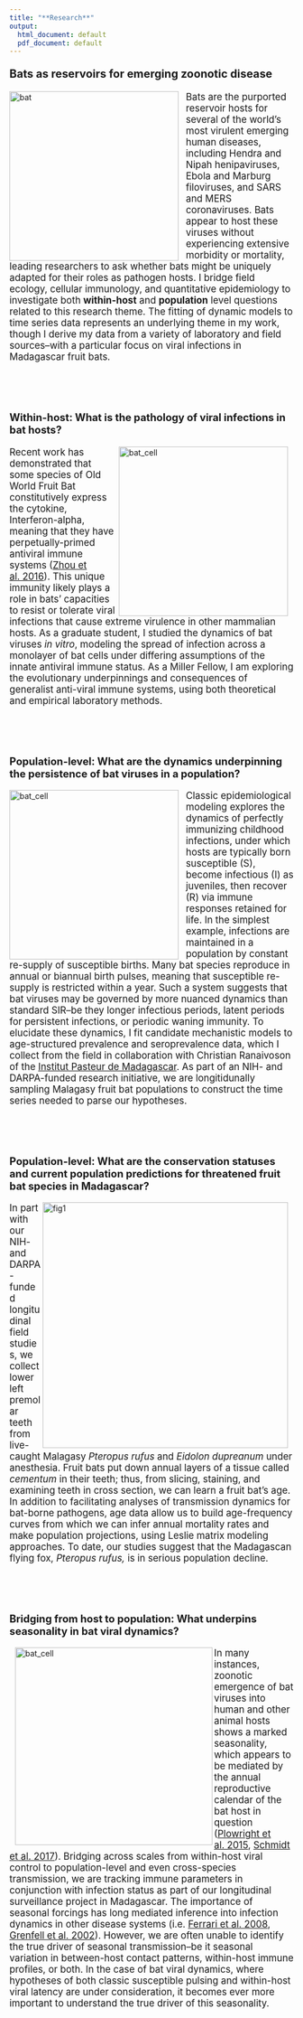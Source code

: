 ```yaml
---
title: "**Research**"
output:
  html_document: default
  pdf_document: default
---
```


<style type="text/css">
h1.title {
  font-size: 31px;
  text-align: left;
  color:black;
}
</style>
<div style="text-align: left; font-size: 1.4em;">
**Bats as reservoirs for emerging zoonotic disease**
</div>
<img src="flying_bat.png" alt="bat" style="height: 300px; padding-right: 10px;" align="left"><div style="text-align: left; font-size: 1.2em; padding-right=100px">Bats are the purported reservoir hosts for several of the world's most virulent emerging human diseases, including Hendra and Nipah henipaviruses, Ebola and Marburg filoviruses, and SARS and MERS coronaviruses. Bats appear to host these viruses without experiencing extensive morbidity or mortality, leading researchers to ask whether bats might be uniquely adapted for their roles as pathogen hosts. I bridge field ecology, cellular immunology, and quantitative epidemiology to investigate both **within-host** and **population** level questions related to this research theme. The fitting of dynamic models to time series data represents an underlying theme in my work, though I derive my data from a variety of laboratory and field sources--with a particular focus on viral infections in Madagascar fruit bats. 
</div>
<br>
<br>
<br>
<div style="text-align: left; font-size: 1.3em;">
**Within-host: What is the pathology of viral infections in bat hosts?**
</div>
<img src="bat_cell_model.png" alt="bat_cell" style="height: 300px; padding-right: 10px;" align="right"><div style="text-align: left; font-size: 1.2em; padding-right=100px">Recent work has demonstrated that some species of Old World Fruit Bat constitutively express the cytokine, Interferon-alpha, meaning that they have perpetually-primed antiviral immune systems ([Zhou et al. 2016](http://www.pnas.org/content/113/10/2696)). This unique immunity likely plays a role in bats' capacities to resist or tolerate viral infections that cause extreme virulence in other mammalian hosts. As a graduate student, I studied the dynamics of bat viruses *in vitro*, modeling the spread of infection across a monolayer of bat cells under differing assumptions of the innate antiviral immune status. As a Miller Fellow, I am exploring the evolutionary underpinnings and consequences of generalist anti-viral immune systems, using both theoretical and empirical laboratory methods.
</div>
<br>
<br>
<br>
<div style="text-align: left; font-size: 1.3em;">
**Population-level: What are the dynamics underpinning the persistence of bat viruses in a population?**
</div>
<img src="bat_pop.png" alt="bat_cell" style="height: 300px; padding-right: 10px;" align="left"><div style="text-align: left; font-size: 1.2em; padding-right=100px">Classic epidemiological modeling explores the dynamics of perfectly immunizing childhood infections, under which hosts are typically born susceptible (S), become infectious (I) as juveniles, then recover (R) via immune responses retained for life. In the simplest example, infections are maintained in a population by constant re-supply of susceptible births. Many bat species reproduce in annual or biannual birth pulses, meaning that susceptible re-supply is restricted within a year. Such a system suggests that bat viruses may be governed by more nuanced dynamics than standard SIR--be they longer infectious periods, latent periods for persistent infections, or periodic waning immunity. To elucidate these dynamics, I fit candidate mechanistic models to age-structured prevalence and seroprevalence data, which I collect from the field in collaboration with Christian Ranaivoson of the [Institut Pasteur de Madagascar](http://www.pasteur.mg/). As part of an NIH- and DARPA-funded research initiative, we are longitidunally sampling Malagasy fruit bat populations to construct the time series needed to parse our hypotheses.
</div>
<br>
<br>
<br>
<div style="text-align: left; font-size: 1.3em;">
**Population-level: What are the conservation statuses and current population predictions for threatened fruit bat species in Madagascar?**
</div>
<img src="Fig1_AgeFreq.png" alt="fig1" style="width: 435px; padding-right: 10px;" align="right"><div style="text-align: left; font-size: 1.2em; padding-right=100px">In part with our NIH- and DARPA-funded longitudinal field studies, we collect lower left premolar teeth from live-caught Malagasy *Pteropus rufus* and *Eidolon dupreanum* under anesthesia. Fruit bats put down annual layers of a tissue called *cementum* in their teeth; thus, from slicing, staining, and examining teeth in cross section, we can learn a fruit bat's age. In addition to facilitating analyses of transmission dynamics for bat-borne pathogens, age data allow us to build age-frequency curves from which we can infer annual mortality rates and make population projections, using Leslie matrix modeling approaches. To date, our studies suggest that the Madagascan flying fox, *Pteropus rufus,* is in serious population decline.
</div>
<br>
<br>
<br>
<div style="text-align: left; font-size: 1.3em; padding-right=80px">
**Bridging from host to population: What underpins seasonality in bat viral dynamics?**
</div>
<img src="baby_bat.png" alt="bat_cell" style="height: 350px; padding-left: 10px;" align="left"><div style="text-align: left; font-size: 1.2em; padding-right=100px">
In many instances, zoonotic emergence of bat viruses into human and other animal hosts shows a marked seasonality, which appears to be mediated by the annual reproductive calendar of the bat host in question ([Plowright et al. 2015](http://www.ncbi.nlm.nih.gov/pubmed/25392474), [Schmidt et al. 2017](wwwnc.cdc.gov/eid/article/23/3/16-0101_article.htm)). Bridging across scales from within-host viral control to population-level and even cross-species transmission, we are tracking immune parameters in conjunction with infection status as part of our longitudinal surveillance project in Madagascar. The importance of seasonal forcings has long mediated inference into infection dynamics in other disease systems (i.e. [Ferrari et al. 2008](http://www.ncbi.nlm.nih.gov/pubmed/18256664), [Grenfell et al. 2002](http://onlinelibrary.wiley.com/doi/10.1890/0012-9615(2002)072%5B0185:DOMESN%5D2.0.CO;2/full)). However, we are often unable to identify the true driver of seasonal transmission--be it seasonal variation in between-host contact patterns, within-host immune profiles, or both. In the case of bat viral dynamics, where hypotheses of both  classic susceptible pulsing and within-host viral latency are under consideration, it becomes ever more important to understand the true driver of this seasonality.
</div>

</div>